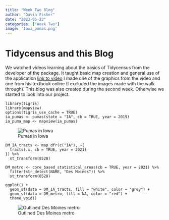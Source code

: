 ```yaml
---
title: "Week Two Blog"
author: "Gavin Fisher"
date: "2023-05-23"
categories: ["Week Two"]
image: 'Iowa_pumas.png'
---
```


# Tidycensus and this Blog

We watched videos learning about the basics of Tidycensus from the developer of the package. It taught basic map creation and general use of the application [link to video](https://www.youtube.com/watch?v=1WKAeM8yR-0&ab_channel=SSDAN) I made one of the graphics from the video and one from his textbook online (I excluded the images made with the walk through). This blog was also created during the second week. Otherwise we started to look into our project.

```
library(tigris)
library(mapview)
options(tigris_use_cache = TRUE)
ia_pumas <- pumas(state = "IA", cb = TRUE, year = 2019)
ia_puma_map <- mapview(ia_pumas)
```

![Pumas in Iowa](Iowa_pumas.png "Title: Pumas in Iowa"){fig-alt="Graph of pumas in Iowa"}

```
DM_IA_tracts <- map_dfr(c("IA"), ~{
  tracts(.x, cb = TRUE, year = 2021)
}) %>%
  st_transform(8528)  

DM_metro <- core_based_statistical_areas(cb = TRUE, year = 2021) %>%
  filter(str_detect(NAME, "Des Moines")) %>%
  st_transform(8528)

ggplot() + 
  geom_sf(data = DM_IA_tracts, fill = "white", color = "grey") + 
  geom_sf(data = DM_metro, fill = NA, color = "red") + 
  theme_void()
```

![Outlined Des Moines metro](Des_Moines_metro.png "Title: Outlined Des Moines Metro"){fig-alt="Graph of Des Moines metro"}
